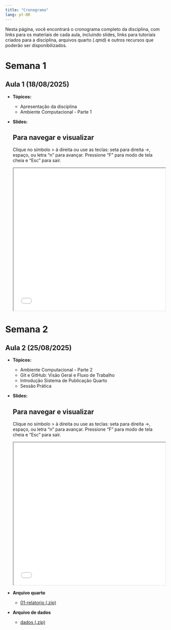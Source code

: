 ```yaml
---
title: "Cronograma"
lang: pt-BR
---
```


Nesta página, você encontrará o cronograma completo da disciplina, com
links para os materiais de cada aula, incluindo slides, links para 
tutoriais criados para a disciplina, arquivos quarto (.qmd) e outros 
recursos que poderão ser disponibilizados.



# Semana 1

## Aula 1 (18/08/2025) 

- **Tópicos:**

  - Apresentação da disciplina
  - Ambiente Computacional - Parte 1


- **Slides:**

  ::: {.callout-tip}
  ## Para navegar e visualizar 
  
  Clique no símbolo > à direita ou use as teclas: seta para direita →, espaço, 
  ou letra "n"   para avançar. Pressione "F" para modo de tela cheia e "Esc" 
  para sair.
  :::
  
  <iframe src="/slides/slides_aula01.html" width="100%" height="450px"></iframe>
  




# Semana 2

## Aula 2 (25/08/2025) 

- **Tópicos:**

  - Ambiente Computacional - Parte 2
  - Git e GitHub: Visão Geral e Fluxo de Trabalho
  - Introdução Sistema de Publicação Quarto
  - Sessão Prática



- **Slides:**

  ::: {.callout-tip}
  ## Para navegar e visualizar 
  
  Clique no símbolo > à direita ou use as teclas: seta para direita →, espaço, 
  ou letra "n"   para avançar. Pressione "F" para modo de tela cheia e "Esc" 
  para sair.
  :::
  
  <iframe src="/slides/slides_aula02.html" width="100%" height="450px"></iframe>  

- **Arquivo quarto**

  - [01-relatorio (.zip)](arquivos/01-relatorio.zip) 
  
- **Arquivo de dados**

  - [dados (.zip)](arquivos/dados.zip)





